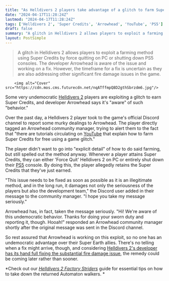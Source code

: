 ```yaml
---
title: "As Helldivers 2 players take advantage of a glitch to farm Super Credits for free, Arrowhead says it's aware of such 'undemocratic behavior'"
date: "2024-04-17T11:28:24Z"
lastmod: "2024-04-17T11:28:24Z"
tags: ['Helldivers 2', 'Super Credits', 'Arrowhead', 'YouTube', 'PS5']
draft: false
summary: "A glitch in Helldivers 2 allows players to exploit a farming method using Super Credits by force quitting on PC or shutting down PS5 consoles. The developer Arrowhead is aware of the issue and working on a fix. However, the timeframe for a fix is uncertain as they are also addressing other significant fire damage issues in the game."
layout: PostSimple
---
```

> A glitch in Helldivers 2 allows players to exploit a farming method using Super Credits by force quitting on PC or shutting down PS5 consoles. The developer Arrowhead is aware of the issue and working on a fix. However, the timeframe for a fix is uncertain as they are also addressing other significant fire damage issues in the game.


        <img alt="Cover" src="https://cdn.mos.cms.futurecdn.net/nqATffmpQ8D2gthSbrzdm6.jpg"/>
        
Some very undemocratic [Helldivers 2](https://www.gamesradar.com/helldivers-2-guide/) players are exploiting a glitch to earn Super Credits, and developer Arrowhead says it's "aware" of such "behavior."

Over the past day, a Helldivers 2 player took to the game's official Discord channel to report some murky dealings to Arrowhead. The player directly tagged an Arrowhead community manager, trying to alert them to the fact that "there are tutorials circulating on [YouTube](https://www.gamesradar.com/uk/tag/youtube/) that explain how to farm Super Credits for free using a game glitch."

The player didn't want to go into "explicit detail" of how to do said farming, but still spelled out the method anyway. Whenever a player attains Super Credits, they can either 'Force Quit' Helldivers 2 on PC or entirely shut down their [PS5](https://www.gamesradar.com/ps5-review/) console. By doing this, the player allegedly retains the Super Credits that they've just earned.

"This issue needs to be fixed as soon as possible as it is an illegitimate method, and in the long run, it damages not only the seriousness of the players but also the development team," the Discord user added in their message to the community manager. "I hope you take my message seriously."

Arrowhead has, in fact, taken the message seriously. "Hi! We're aware of this undemocratic behavior. Thanks for doing your sworn duty and reporting it, though. Hooah!" responded an Arrowhead community manager shortly after the original message was sent in the Discord channel.

So rest assured that Arrowhead is working on this exploit, so no one has an undemocratic advantage over their Super Earth allies. There's no telling when a fix might arrive, though, and considering [Helldivers 2's developer has its hand full fixing the substantial fire damage issue](https://www.gamesradar.com/helldivers-2-devs-are-reworking-fire-as-a-whole-after-admitting-the-way-it-works-now-is-ridiculous/), the remedy could be coming later rather than sooner. 

*Check out our *[<em>Helldivers 2 Factory Striders</em>](https://www.gamesradar.com/helldivers-2-factory-striders/)* guide for essential tips on how to take down the returned Automaton walkers. *
        